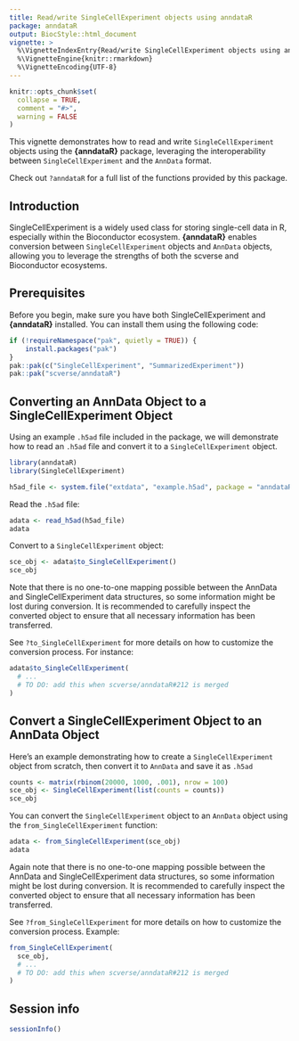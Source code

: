 ```yaml
---
title: Read/write SingleCellExperiment objects using anndataR
package: anndataR
output: BiocStyle::html_document
vignette: >
  %\VignetteIndexEntry{Read/write SingleCellExperiment objects using anndataR}
  %\VignetteEngine{knitr::rmarkdown}
  %\VignetteEncoding{UTF-8}
---
```


```r
knitr::opts_chunk$set(
  collapse = TRUE,
  comment = "#>",
  warning = FALSE
)
```

This vignette demonstrates how to read and write `SingleCellExperiment` objects using the **{anndataR}** package, leveraging the interoperability between `SingleCellExperiment` and the `AnnData` format.

Check out `?anndataR` for a full list of the functions provided by this package.

## Introduction

SingleCellExperiment is a widely used class for storing single-cell data in R, especially within the Bioconductor ecosystem.
**{anndataR}** enables conversion between `SingleCellExperiment` objects and `AnnData` objects, allowing you to leverage the strengths of both the scverse and Bioconductor ecosystems.

## Prerequisites

Before you begin, make sure you have both SingleCellExperiment and **{anndataR}** installed. You can install them using the following code:

```r
if (!requireNamespace("pak", quietly = TRUE)) {
    install.packages("pak")
}
pak::pak(c("SingleCellExperiment", "SummarizedExperiment"))
pak::pak("scverse/anndataR")
```

## Converting an AnnData Object to a SingleCellExperiment Object

Using an example `.h5ad` file included in the package, we will demonstrate how to read an `.h5ad` file and convert it to a `SingleCellExperiment` object.

```r
library(anndataR)
library(SingleCellExperiment)

h5ad_file <- system.file("extdata", "example.h5ad", package = "anndataR")
```

Read the `.h5ad` file:

```r
adata <- read_h5ad(h5ad_file)
adata
```

Convert to a `SingleCellExperiment` object:

```r
sce_obj <- adata$to_SingleCellExperiment()
sce_obj
```

Note that there is no one-to-one mapping possible between the AnnData and SingleCellExperiment data structures, so some information might be lost during conversion. It is recommended to carefully inspect the converted object to ensure that all necessary information has been transferred.

See `?to_SingleCellExperiment` for more details on how to customize the conversion process. For instance:

```r
adata$to_SingleCellExperiment(
  # ...
  # TO DO: add this when scverse/anndataR#212 is merged
)
```

## Convert a SingleCellExperiment Object to an AnnData Object

Here's an example demonstrating how to create a `SingleCellExperiment` object from scratch, then convert it to `AnnData` and save it as `.h5ad`

```r
counts <- matrix(rbinom(20000, 1000, .001), nrow = 100)
sce_obj <- SingleCellExperiment(list(counts = counts))
sce_obj
```

You can convert the `SingleCellExperiment` object to an `AnnData` object using the `from_SingleCellExperiment` function:

```r
adata <- from_SingleCellExperiment(sce_obj)
adata
```

Again note that there is no one-to-one mapping possible between the AnnData and SingleCellExperiment data structures, so some information might be lost during conversion. It is recommended to carefully inspect the converted object to ensure that all necessary information has been transferred.

See `?from_SingleCellExperiment` for more details on how to customize the conversion process. Example:

```r
from_SingleCellExperiment(
  sce_obj,
  # ...
  # TO DO: add this when scverse/anndataR#212 is merged
)
```

## Session info

```r
sessionInfo()
```

